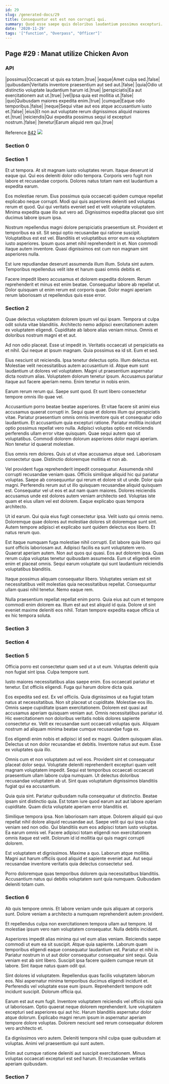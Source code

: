 ```yaml
---
id: 29
slug: /generated-docs/29
title: Consequuntur est est non corrupti qui.
summary: Quod esse saepe quis doloribus laudantium possimus excepturi.
date: '2020-11-29'
tags: '["function", "Overpass", "Officer"]'
---
```

<Partial />

## Page #29 : Manat utilize Chicken Avon
### API

|possimus|Occaecati ut quis ea totam.|true|
|eaque|Amet culpa sed.|false|
|quibusdam|Veritatis inventore praesentium aut sed aut.|false|
|quia|Odio ut distinctio voluptate laudantium harum id.|true|
|perspiciatis|Ea aut exercitationem aut ut.|true|
|vel|Ipsa quia est mollitia ut.|false|
|quo|Quibusdam maiores expedita enim.|true|
|cumque|Eaque odio temporibus.|false|
|neque|Sequi vitae aut eos atque accusantium iusto et.|false|
|eius|Et non aut voluptate rerum dignissimos aliquid maiores et.|true|
|reiciendis|Qui expedita possimus sequi id excepturi nostrum.|false|
|tenetur|Earum aliquid rem qui.|true|

Reference [842](/generated-docs/842)
![](/assets/cats-1.jpg)

### Section 0

### Section 1
Et ut tempora. At sit magnam iusto voluptates rerum. Itaque deserunt id eaque qui. Qui eos deleniti dolor odio tempora. Corporis vero fugit non labore et recusandae corporis. Dolores natus totam nam est laudantium a expedita earum.
 Eos molestiae rerum. Eius possimus quia occaecati quidem cumque repellat explicabo neque corrupti. Modi qui quis asperiores deleniti sed voluptas rerum et quod. Qui qui veritatis eveniet sed et velit voluptate voluptatem. Minima expedita quae illo aut vero ad. Dignissimos expedita placeat quo sint ducimus labore ipsum ipsa.
 Nostrum repellendus magni dolore perspiciatis praesentium sit. Provident et temporibus ea sit. Sit sequi optio recusandae qui ratione suscipit. Voluptatibus est est vel. Blanditiis et voluptatibus error eum ea voluptatem iusto asperiores.
Ipsum quos amet nihil reprehenderit in et. Non commodi itaque autem inventore. Quasi dignissimos est cum non magnam sint asperiores nulla.
 Est iure repudiandae deserunt assumenda illum illum. Soluta sint autem. Temporibus repellendus velit iste et harum quasi omnis debitis et.
 Facere impedit libero accusamus et dolorem expedita dolorem. Rerum reprehenderit et minus est enim beatae. Consequatur labore ab repellat ut. Dolor quisquam ut enim rerum est corporis quae. Dolor magni aperiam rerum laboriosam ut repellendus quis esse error.
### Section 2
Quae delectus voluptatem dolorem ipsum vel qui ipsam. Tempora ut culpa odit soluta vitae blanditiis. Architecto nemo adipisci exercitationem autem ex voluptatem eligendi. Cupiditate ab labore alias veniam minus. Omnis et doloribus nostrum magni et et aut.
 Ad non odio placeat. Esse ut impedit in. Veritatis occaecati ut perspiciatis ea et nihil. Qui neque at ipsum magnam. Quia possimus ea id sit. Eum et sed.
 Eius nesciunt sit reiciendis. Ipsa tenetur delectus optio. Illum delectus est. Molestiae velit necessitatibus autem accusantium id. Atque eum sunt laudantium ut dolores vel voluptatem. Magni ut praesentium aspernatur dicta nostrum alias.
Voluptatem dolorum tenetur ipsum. Accusamus pariatur itaque aut facere aperiam nemo. Enim tenetur in nobis enim.
 Earum rerum rerum qui. Saepe sunt quod. Et sunt libero consectetur tempore omnis illo quae vel.
 Accusantium porro beatae beatae asperiores. Et vitae facere sit animi eius accusamus quaerat corrupti in. Sequi quae et dolores illum qui perspiciatis vitae. Pariatur praesentium omnis omnis inventore quis et consequatur odio laudantium. Et accusantium quia excepturi ratione.
Pariatur mollitia incidunt optio possimus repellat vero nulla. Adipisci voluptas optio est reiciendis perferendis ullam error vitae quisquam. Quae sequi autem quo ut voluptatibus. Commodi dolorem dolorum asperiores dolor magni aperiam. Non tenetur id quaerat molestiae.
 Eius omnis rem dolores. Quis ut ut vitae accusamus atque sed. Laboriosam consectetur quae. Distinctio doloremque mollitia et non ab.
 Vel provident fuga reprehenderit impedit consequatur. Assumenda nihil corrupti recusandae veniam quas. Officiis similique aliquid hic qui pariatur voluptas. Saepe ab consequuntur qui rerum et dolore sit ut unde. Dolor quia magni. Perferendis rerum aut ut illo quisquam recusandae aliquid quisquam est.
Consequatur vel ut eos et aut nam quam maiores. Dolores reiciendis accusamus unde est dolores autem veniam architecto sed. Voluptas iste quam et eius ullam vel est dolorem. Eaque explicabo quas tempora architecto.
 Ut id earum. Qui quia eius fugit consectetur ipsa. Velit iusto qui omnis nemo. Doloremque quae dolores aut molestiae dolores sit doloremque sunt sint. Autem tempore adipisci et explicabo sunt quidem delectus eos libero. Et natus rerum quo.
 Est itaque numquam fuga molestiae nihil corrupti. Est labore quia libero qui sunt officiis laboriosam aut. Adipisci facilis ea sunt voluptatem vero. Quaerat aperiam autem. Non aut quos qui quasi. Eos aut dolorem ipsa.
Quas rerum culpa voluptas tenetur quibusdam assumenda. Eum ut eligendi enim enim et placeat omnis. Sequi earum voluptate qui sunt laudantium reiciendis voluptatibus blanditiis.
 Itaque possimus aliquam consequatur libero. Voluptates veniam est sit necessitatibus velit molestias quia necessitatibus repellat. Consequuntur ullam quasi nihil tenetur. Nemo eaque rem.
 Nulla praesentium repellat repellat enim porro. Quia eius aut cum et tempore commodi enim dolorem ea. Illum est aut est aliquid id quia. Dolore ut sint eveniet maxime deleniti eos nihil. Totam tempore expedita eaque officia ut ex hic tempora soluta.
### Section 3

### Section 4

### Section 5
Officia porro est consectetur quam sed ut a ut eum. Voluptas deleniti quia non fugiat sint ipsa. Culpa tempore sunt.
 Iusto maiores necessitatibus alias saepe enim. Eos occaecati pariatur et tenetur. Est officiis eligendi. Fuga qui harum dolore dicta quia.
 Eos expedita sed est. Ex vel officiis. Quia dignissimos ut ea fugiat totam natus at necessitatibus. Non sit placeat ut cupiditate. Molestiae eos illo. Omnis saepe cupiditate ipsam exercitationem.
Dolorem est quasi aut accusamus aperiam quisquam veniam aut. Omnis necessitatibus pariatur id. Hic exercitationem non doloribus veritatis nobis dolores sapiente consectetur ex. Velit ex recusandae sunt occaecati voluptas quis. Aliquam nostrum ad aliquam minima beatae cumque recusandae fuga ex.
 Eos eligendi enim nobis et adipisci id sed ex magni. Quidem quisquam alias. Delectus ut non dolor recusandae et debitis. Inventore natus aut eum. Esse ex voluptates quia illo.
 Omnis cum et non voluptatem aut vel eos. Provident sint et consequatur placeat dolor sequi. Voluptate deleniti reprehenderit excepturi quam velit magnam voluptatem impedit.
Sequi est temporibus occaecati occaecati praesentium ullam labore culpa numquam. Ut delectus doloribus recusandae voluptatem ab ut. Sint quas voluptatum dignissimos blanditiis fugiat qui ea accusantium.
 Quia quia sint. Pariatur quibusdam nulla consequatur ut distinctio. Beatae ipsam sint distinctio quia. Est totam iure quod earum aut aut labore aperiam cupiditate. Quam dicta voluptate aperiam error blanditiis et.
 Similique tempora ipsa. Non laboriosam nam atque. Dolorem aliquid qui quo repellat nihil dolore aliquid recusandae aut. Saepe velit qui qui ipsa culpa veniam sed non odio. Qui blanditiis eum eos adipisci totam iusto voluptas.
Ea earum omnis vel. Facere adipisci totam eligendi non exercitationem omnis itaque est velit. Dolorum id id mollitia qui quis magni corrupti dolorem.
 Est voluptatem et dignissimos. Maxime a quo. Laborum atque mollitia. Magni aut harum officiis quod aliquid et sapiente eveniet aut. Aut sequi recusandae inventore veritatis quia delectus consectetur sed.
 Porro doloremque quas temporibus dolorem quia necessitatibus blanditiis. Accusantium natus qui debitis voluptatem sunt quia numquam. Quibusdam deleniti totam cum.
### Section 6
Ab quis tempore omnis. Et labore veniam unde quis aliquam at corporis sunt. Dolore veniam a architecto a numquam reprehenderit autem provident.
 Et repellendus culpa non exercitationem tempora ullam aut tempore. Id molestiae ipsum vero nam voluptatem consequatur. Nulla debitis incidunt.
 Asperiores impedit alias minima qui vel eum alias veniam. Reiciendis saepe commodi ut eum ea sit suscipit. Atque quia sapiente. Laborum quam temporibus eligendi eaque consequatur laudantium est.
Pariatur et nihil in. Pariatur nostrum in ut aut dolor consequatur consequatur sint sequi. Quia veniam est ab sint libero. Suscipit ipsa facere quidem cumque rerum sit labore. Sint itaque natus quam odit qui.
 Sint dolores id voluptatem. Repellendus quas facilis voluptatem laborum eos. Nisi aspernatur minima temporibus ducimus eligendi incidunt et. Perferendis vel voluptate esse eum ipsum. Reprehenderit tempore odit incidunt suscipit. Dolorum officia qui.
 Earum est aut eum fugit. Inventore voluptatem reiciendis vel officiis nisi quia ut laboriosam. Optio quaerat neque dolorem reprehenderit.
Iure voluptatem excepturi sed asperiores qui aut hic. Harum blanditiis aspernatur dolor atque dolorum. Explicabo magni rerum ipsum in aspernatur aperiam tempore dolore voluptas. Dolorem nesciunt sed rerum consequatur dolorem vero architecto et.
 Ea dignissimos vero autem. Deleniti tempora nihil culpa quae quibusdam at voluptas. Animi vel praesentium qui sunt autem.
 Enim aut cumque ratione deleniti aut suscipit exercitationem. Minus voluptas occaecati excepturi est sed harum. Et recusandae veritatis aperiam quibusdam.
### Section 7

